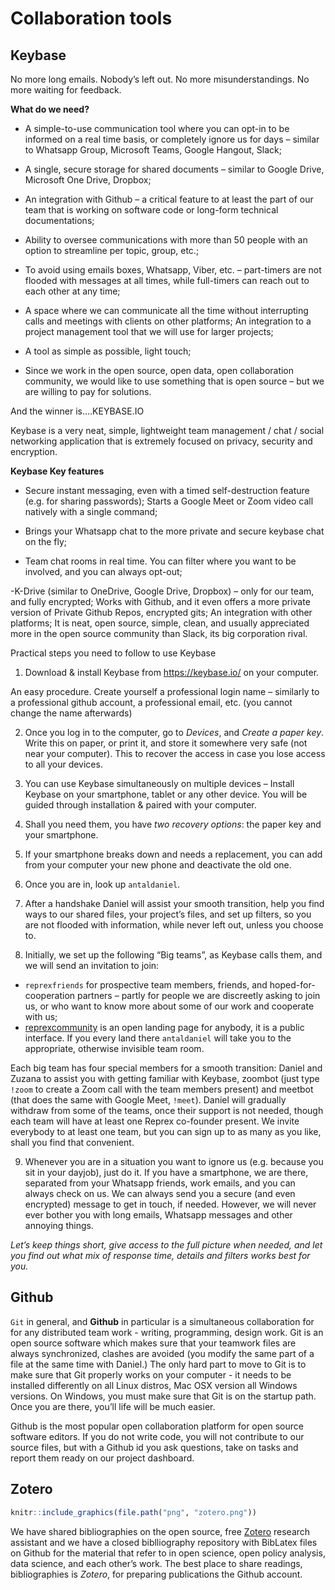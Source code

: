 # Collaboration tools {-}


## Keybase {.unnumbered}

No more long emails. Nobody’s left out. No more misunderstandings. No more waiting for feedback.

**What do we need?**

- A simple-to-use communication tool where you can opt-in to be informed on a real time basis, or completely ignore us for days – similar to Whatsapp Group, Microsoft Teams, Google Hangout, Slack; 

- A single, secure storage for shared documents  – similar to Google Drive, Microsoft One Drive, Dropbox;

- An integration with Github – a critical feature to at least the part of our team that is working on software code or long-form technical documentations;

- Ability to oversee communications with more than 50 people with an option to streamline per topic, group, etc.;

- To avoid using emails boxes, Whatsapp, Viber, etc. – part-timers are not flooded with messages at all times, while full-timers can reach out to each other at any time;

- A space where we can communicate all the time without interrupting calls and meetings with clients on other platforms;
An integration to a project management tool that we will use for larger projects;

- A tool as simple as possible, light touch;

- Since we work in the open source, open data, open collaboration community, we would like to use something that is open source – but we are willing to pay for solutions.

And the winner is….KEYBASE.IO

Keybase is a very neat, simple, lightweight team management / chat / social networking application that is extremely focused on privacy, security and encryption.

**Keybase Key features**

- Secure instant messaging, even with a timed self-destruction feature (e.g. for sharing passwords);
Starts a Google Meet or Zoom video call natively with a single command;
- Brings your Whatsapp chat to the more private and secure keybase chat on the fly;

- Team chat rooms in real time. You can filter where you want to be involved, and you can always opt-out;

-K-Drive (similar to OneDrive, Google Drive, Dropbox) – only for our team, and fully encrypted;
Works with Github, and it even offers a more private version of Private Github Repos, encrypted gits;
An integration with other platforms;
It is neat, open source, simple, clean, and usually appreciated more in the open source community than Slack, its big corporation rival.

Practical steps you need to follow to use Keybase

1. Download & install Keybase from [https://keybase.io/](https://keybase.io/) on your computer.

An easy procedure. Create yourself a professional login name – similarly to a professional github account, a professional email, etc. (you cannot change the name afterwards)

2. Once you log in to the computer, go to *Devices*, and *Create a paper key*. Write this on paper, or print it, and store it somewhere very safe (not near your computer). This to recover the access in case you lose access to all your devices. 

3. You can use Keybase simultaneously on multiple devices – Install Keybase on your smartphone, tablet or any other device. You will be guided through installation & paired with your computer.  

4. Shall you need them, you have *two recovery options*: the paper key and your smartphone.

5. If your smartphone breaks down and needs a replacement, you can add from your computer your new phone and deactivate the old one.

6. Once you are in, look up `antaldaniel`.

7. After a handshake Daniel will assist your smooth transition, help you find ways to our shared files, your project’s files, and set up filters, so you are not flooded with information, while never left out, unless you choose to. 

8. Initially, we set up the following “Big teams”, as Keybase calls them, and we will send an invitation to join: 
- `reprexfriends` for prospective team members, friends, and hoped-for-cooperation partners – partly for people we are discreetly asking to join us, or who want to know more about some of our work and cooperate with us;
- [reprexcommunity](https://keybase.io/team/reprexcommunity) is an open landing page for anybody, it is a public interface. If you every land there `antaldaniel` will take you to the appropriate, otherwise invisible team room. 

Each big team has four special members for a smooth transition: Daniel and Zuzana to assist you with getting familiar with Keybase, zoombot (just type `!zoom` to create a Zoom call with the team members present) and meetbot (that does the same with Google Meet, `!meet`). Daniel will gradually withdraw from some of the teams, once their support is not needed, though each team will have at least one Reprex co-founder present. We invite everybody to at least one team, but you can sign up to as many as you like, shall you find that convenient. 

9. Whenever you are in a situation you want to ignore us (e.g. because you sit in your dayjob), just do it. If you have a smartphone, we are there, separated from your Whatsapp friends, work emails, and you can always check on us. We can always send you a secure (and even encrypted) message to get in touch, if needed. However, we will never ever bother you with long emails, Whatsapp messages and other annoying things.

*Let’s keep things short, give access to the full picture when needed, and let you find out what mix of response time, details and filters works best for you.*

## Github {-}

`Git` in general, and **Github** in particular is a simultaneous collaboration for for any distributed team work - writing, programming, design work.  Git is an open source software which makes sure that your teamwork files are always synchronized, clashes are avoided (you modify the same part of a file at the same time with Daniel.) The only hard part to move to Git is to make sure that Git properly works on your computer - it needs to be installed differently on all Linux distros, Mac OSX version all Windows versions. On Windows, you must make sure that Git is on the startup path. Once you are there, you'll life will be much easier.

Github is the most popular open collaboration platform for open source software editors. If you do not write code, you will not contribute to our source files, but with a Github id you ask questions, take on tasks and report them ready on our project dashboard.

## Zotero{-}

```r
knitr::include_graphics(file.path("png", "zotero.png"))
```

We have shared bibliographies on the open source, free [Zotero](https://www.zotero.org/) research assistant and we have a closed biblliography repository with BibLatex files on Github for the material that refer to in open science, open policy analysis, data science, and each other's work. The best place to share readings, bibliographies is *Zotero*, for preparing publications the Github account.
